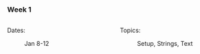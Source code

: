 ### Week 1

:::: {.columns}

::: {.column width="50%"}

Dates: 

: Jan 8-12

:::

::: {.column width="50%"}

Topics:

: Setup, Strings, Text

:::

::::